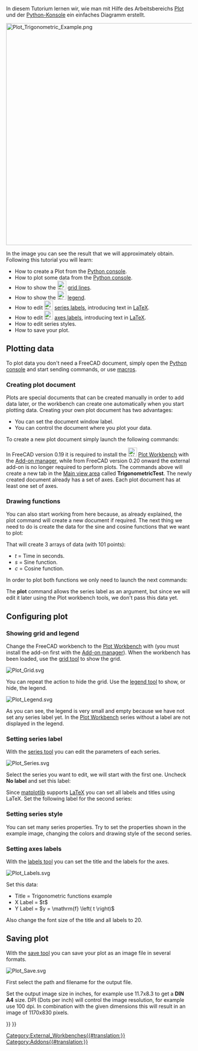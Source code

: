 <languages/>

{{TutorialInfo/de
|Topic=Arbeitsbereich Plot Basis-Tutorial
|Level=Anfänger
|Time=
|Author=
|FCVersion=0.19
|Files=
}}

In diesem Tutorium lernen wir, wie man mit Hilfe des Arbeitsbereichs [[Plot_Workbench/de|Plot]] und der [[Python_console/de|Python-Konsole]] ein einfaches Diagramm erstellt. 

[[Image:Plot_Trigonometric_Example.png|600px]]
{{Caption|Einfaches Beispieldiagramm}}

In the image you can see the result that we will approximately obtain. Following this tutorial you will learn:
* How to create a Plot from the [[Python_console|Python console]].
* How to plot some data from the [[Python_console|Python console]].
* How to show the [[Image:Plot_Grid.svg|24px]] [[Plot_Grid|grid lines]].
* How to show the [[Image:Plot_Legend.svg|24px]] [[Plot_Legend|legend]].
* How to edit [[Image:Plot_Series.svg|24px]] [[Plot_Series|series labels]], introducing text in [http://www.latex-project.org LaTeX].
* How to edit [[Image:Plot_Labels.svg|24px]] [[Plot_Labels|axes labels]], introducing text in [http://www.latex-project.org LaTeX].
* How to edit series styles.
* How to save your plot.

==Plotting data==

To plot data you don't need a FreeCAD document, simply open the [[Python_console|Python console]] and start sending commands, or use [[Macros|macros]].

===Creating plot document===

Plots are special documents that can be created manually in order to add data later, or the workbench can create one automatically when you start plotting data. Creating your own plot document has two advantages:
* You can set the document window label.
* You can control the document where you plot your data.

To create a new plot document simply launch the following commands:

{{Code|code=
try:
    from FreeCAD.Plot import Plot
except ImportError:
    from freecad.plot import Plot

Plot.figure("TrigonometricTest")
}}

In FreeCAD version 0.19 it is required to install the [[Image:Workbench_Plot.svg|24px]] [[Plot_Workbench|Plot Workbench]] with the [[Std_AddonMgr|Add-on manager]], while from FreeCAD version 0.20 onward the external add-on is no longer required to perform plots.
The commands above will create a new tab in the [[Main_view_area|Main view area]] called '''TrigonometricTest'''. The newly created document already has a set of axes. Each plot document has at least one set of axes.

===Drawing functions===

You can also start working from here because, as already explained, the plot command will create a new document if required. The next thing we need to do is create the data for the sine and cosine functions that we want to plot:

{{Code|code=
import math
t = range(0,101)
t = [tt/100.0 for tt in t]
s = [math.sin(2.0*math.pi*tt) for tt in t]
c = [math.cos(2.0*math.pi*tt) for tt in t]
}}

That will create 3 arrays of data (with 101 points):
* ''t'' = Time in seconds.
* ''s'' = Sine function.
* ''c'' = Cosine function.

In order to plot both functions we only need to launch the next commands:

{{Code|code=
Plot.plot(t,s)
Plot.plot(t,c)
}}

The '''plot''' command allows the series label as an argument, but since we will edit it later using the Plot workbench tools, we don't pass this data yet.

==Configuring plot==

===Showing grid and legend===

Change the FreeCAD workbench to the [[Plot_Workbench|Plot Workbench]] with {{MenuCommand|View → Workbench → Plot}} (you must install the add-on first with the [[Std_AddonMgr|Add-on manager]]). When the workbench has been loaded, use the [[Plot_Grid|grid tool]] to show the grid.

[[Image:Plot_Grid.svg‎]]
{{Caption|Show/hide grid tool icon}}

You can repeat the action to hide the grid. Use the [[Plot_Legend|legend tool]] to show, or hide, the legend.

[[Image:Plot_Legend.svg]]
{{Caption|Show/hide legend tool icon}}

As you can see, the legend is very small and empty because we have not set any series label yet. In the [[Plot_Workbench|Plot Workbench]] series without a label are not displayed in the legend.

===Setting series label===

With the [[Plot_Series|series tool]] you can edit the parameters of each series.

[[Image:Plot_Series.svg‎]]
{{Caption|Series configuration tool icon}}

Select the series you want to edit, we will start with the first one. Uncheck '''No label''' and set this label:

{{Code|code=
$y = \sin \left( 2 \pi t \right)$
}}

Since [http://matplotlib.org/ matplotlib] supports [http://www.latex-project.org LaTeX] you can set all labels and titles using LaTeX. Set the following label for the second series:

{{Code|code=
$y = \cos \left( 2 \pi t \right)$
}}

===Setting series style===

You can set many series properties. Try to set the properties shown in the example image, changing the colors and drawing style of the second series.

===Setting axes labels===

With the [[Plot_Labels|labels tool]] you can set the title and the labels for the axes.

[[Image:Plot_Labels.svg‎]]
{{Caption|Labels tool icon}}

Set this data:
* Title = Trigonometric functions example
* X Label = $t$
* Y Label = $y = \mathrm{f} \left( t \right)$

Also change the font size of the title and all labels to 20.

==Saving plot==

With the [[Plot_Save|save tool]] you can save your plot as an image file in several formats.

[[Image:Plot_Save.svg]]
{{Caption|Save tool icon}}

First select the path and filename for the output file.

Set the output image size in inches, for example use 11.7x8.3 to get a '''DIN A4''' size. DPI (Dots per inch) will control the image resolution, for example use 100 dpi. In combination with the given dimensions this will result in an image of 1170x830 pixels.


{{Plot_Tools_navi{{#translation:}}}}
{{Userdocnavi{{#translation:}}}}
[[Category:External_Workbenches{{#translation:}}]]
[[Category:Addons{{#translation:}}]]